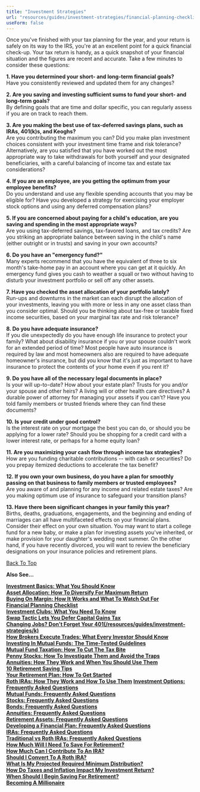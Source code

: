 ```yaml
---
title: "Investment Strategies"
url: "resources/guides/investment-strategies/financial-planning-checklist-fg"
useForm: false
---
```



Once you've finished with your tax planning for the year, and your return is safely on its way to the IRS, you're at an excellent point for a quick financial check-up. Your tax return is handy, as a quick snapshot of your financial situation and the figures are recent and accurate. Take a few minutes to consider these questions:

**1\. Have you determined your short- and long-term financial goals?**  
Have you consistently reviewed and updated them for any changes?

**2\. Are you saving and investing sufficient sums to fund your short- and long-term goals?**  
By defining goals that are time and dollar specific, you can regularly assess if you are on track to reach them.

**3\. Are you making the best use of tax-deferred savings plans, such as IRAs, 401(k)s, and Keoghs?**  
Are you contributing the maximum you can? Did you make plan investment choices consistent with your investment time frame and risk tolerance? Alternatively, are you satisfied that you have worked out the most appropriate way to take withdrawals for both yourself and your designated beneficiaries, with a careful balancing of income tax and estate tax considerations?

**4\. If you are an employee, are you getting the optimum from your employee benefits?**  
Do you understand and use any flexible spending accounts that you may be eligible for? Have you developed a strategy for exercising your employer stock options and using any deferred compensation plans?

**5\. If you are concerned about paying for a child's education, are you saving and spending in the most appropriate ways?**  
Are you using tax-deferred savings, tax-favored loans, and tax credits? Are you striking an appropriate balance between saving in the child's name (either outright or in trusts) and saving in your own accounts?

**6\. Do you have an "emergency fund?"**  
Many experts recommend that you have the equivalent of three to six month's take-home pay in an account where you can get at it quickly. An emergency fund gives you cash to weather a squall or two without having to disturb your investment portfolio or sell off any other assets.

**7\. Have you checked the asset allocation of your portfolio lately?**  
Run-ups and downturns in the market can each disrupt the allocation of your investments, leaving you with more or less in any one asset class than you consider optimal. Should you be thinking about tax-free or taxable fixed income securities, based on your marginal tax rate and risk tolerance?

**8\. Do you have adequate insurance?**  
If you die unexpectedly do you have enough life insurance to protect your family? What about disability insurance if you or your spouse couldn't work for an extended period of time? Most people have auto insurance is required by law and most homeowners also are required to have adequate homeowner's insurance, but did you know that it's just as important to have insurance to protect the contents of your home even if you rent it?

**9\. Do you have all of the necessary legal documents in place?**  
Is your will up-to-date? How about your estate plan? Trusts for you and/or your spouse and other heirs? A living will or other health care directives? A durable power of attorney for managing your assets if you can't? Have you told family members or trusted friends where they can find these documents?

**10\. Is your credit under good control?**  
Is the interest rate on your mortgage the best you can do, or should you be applying for a lower rate? Should you be shopping for a credit card with a lower interest rate, or perhaps for a home equity loan?

**11\. Are you maximizing your cash flow through income tax strategies?**  
How are you funding charitable contributions -- with cash or securities? Do you prepay itemized deductions to accelerate the tax benefit?

**12\. If you own your own business, do you have a plan for smoothly passing on that business to family members or trusted employees?**  
Are you aware of and planning for any income and related estate taxes? Are you making optimum use of insurance to safeguard your transition plans?

**13\. Have there been significant changes in your family this year?**  
Births, deaths, graduations, engagements, and the beginning and ending of marriages can all have multifaceted effects on your financial plans. Consider their effect on your own situation. You may want to start a college fund for a new baby, or make a plan for investing assets you've inherited, or make provision for your daughter's wedding next summer. On the other hand, if you have recently divorced, you will want to review the beneficiary designations on your insurance policies and retirement plans.

[Back To Top](#top)

**Also See...**

[**Investment Basics: What You Should Know**](/resources/guides/investment-strategies/investment-basics-fg)  
[**Asset Allocation: How To Diversify For Maximum Return**](/resources/guides/investment-strategies/asset-allocation-fg)  
[**Buying On Margin: How It Works and What To Watch Out For**](/resources/guides/investment-strategies/buying-margin-fg)  
[**Financial Planning Checklist**](/resources/guides/investment-strategies/financial-planning-checklist-fg)  
[**Investment Clubs: What You Need To Know**](/resources/guides/investment-strategies/investment-clubs-fg)  
[**Swap Tactic Lets You Defer Capital Gains Tax**](/resources/guides/investment-strategies/capital-gain-tax-fg)  
[**Changing Jobs? Don't Forget Your 401(/resources/guides/investment-strategies/k)**](/resources/guides/investment-strategies/changing-job-fg)  
[**How Brokers Execute Trades: What Every Investor Should Know**](/resources/guides/investment-strategies/brokers-trade-fg)  
[**Investing In Mutual Funds: The Time-Tested Guidelines**](/resources/guides/investment-strategies/investing-mutual-funds-fg)  
[**Mutual Fund Taxation: How To Cut The Tax Bite**](/resources/guides/investment-strategies/mutual-fund-taxation-fg)  
[**Penny Stocks: How To Investigate Them and Avoid the Traps**](/resources/guides/investment-strategies/penny-stocks-fg)  
[**Annuities: How They Work and When You Should Use Them**](/resources/guides/investment-strategies/annuities-fg)  
[**10 Retirement Saving Tips**](/resources/guides/investment-strategies/retirement-tips-fg)  
[**Your Retirement Plan: How To Get Started**](/resources/guides/investment-strategies/retirement-plan-fg)  
[**Roth IRAs: How They Work and How To Use Them**](/resources/guides/investment-strategies/rith-iras-fg)
[**Investment Options: Frequently Asked Questions**](/resources/guides/investment-strategies/investment-option-faq)  
[**Mutual Funds: Frequently Asked Questions**](/resources/guides/investment-strategies/mutual-fund-faq)  
[**Stocks: Frequently Asked Questions**](/resources/guides/investment-strategies/stocks-faq)  
[**Bonds: Frequently Asked Questions**](/resources/guides/investment-strategies/bonds-faq)  
[**Annuities: Frequently Asked Questions**](/resources/guides/investment-strategies/annuities-faq)  
[**Retirement Assets: Frequently Asked Questions**](/resources/guides/investment-strategies/retirement-assets-faq)  
[**Developing a Financial Plan: Frequently Asked Questions**](/resources/guides/investment-strategies/developing-financial-plan-faq)  
[**IRAs: Frequently Asked Questions**](/resources/guides/investment-strategies/iras-faq)  
[**Traditional vs Roth IRAs: Frequently Asked Questions**](/resources/guides/investment-strategies/traditional-vs-roth-iras)  
[**How Much Will I Need To Save For Retirement?**]()  
[**How Much Can I Contribute To An IRA?**]()  
[**Should I Convert To A Roth IRA?**]()  
[**What Is My Projected Required Minimum Distribution?**]()  
[**How Do Taxes and Inflation Impact My Investment Return?**]()  
[**When Should I Begin Saving For Retirement?**]()  
[**Becoming A Millionaire**]()
